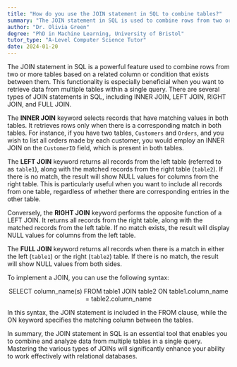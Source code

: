 ```yaml
---
title: "How do you use the JOIN statement in SQL to combine tables?"
summary: "The JOIN statement in SQL is used to combine rows from two or more tables based on a related column between them."
author: "Dr. Olivia Green"
degree: "PhD in Machine Learning, University of Bristol"
tutor_type: "A-Level Computer Science Tutor"
date: 2024-01-20
---
```


The JOIN statement in SQL is a powerful feature used to combine rows from two or more tables based on a related column or condition that exists between them. This functionality is especially beneficial when you want to retrieve data from multiple tables within a single query. There are several types of JOIN statements in SQL, including INNER JOIN, LEFT JOIN, RIGHT JOIN, and FULL JOIN.

The **INNER JOIN** keyword selects records that have matching values in both tables. It retrieves rows only when there is a corresponding match in both tables. For instance, if you have two tables, `Customers` and `Orders`, and you wish to list all orders made by each customer, you would employ an INNER JOIN on the `CustomerID` field, which is present in both tables.

The **LEFT JOIN** keyword returns all records from the left table (referred to as `table1`), along with the matched records from the right table (`table2`). If there is no match, the result will show NULL values for columns from the right table. This is particularly useful when you want to include all records from one table, regardless of whether there are corresponding entries in the other table.

Conversely, the **RIGHT JOIN** keyword performs the opposite function of a LEFT JOIN. It returns all records from the right table, along with the matched records from the left table. If no match exists, the result will display NULL values for columns from the left table.

The **FULL JOIN** keyword returns all records when there is a match in either the left (`table1`) or the right (`table2`) table. If there is no match, the result will show NULL values from both sides.

To implement a JOIN, you can use the following syntax:

$$
\text{SELECT column\_name(s) FROM table1 JOIN table2 ON table1.column\_name = table2.column\_name}
$$

In this syntax, the JOIN statement is included in the FROM clause, while the ON keyword specifies the matching column between the tables.

In summary, the JOIN statement in SQL is an essential tool that enables you to combine and analyze data from multiple tables in a single query. Mastering the various types of JOINs will significantly enhance your ability to work effectively with relational databases.
    